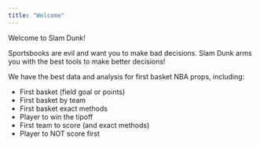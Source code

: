 ```yaml
---
title: "Welcome"
---
```


Welcome to Slam Dunk!

Sportsbooks are evil and want you to make bad decisions. Slam Dunk arms you with the best tools to make better decisions!

We have the best data and analysis for first basket NBA props, including:

-   First basket (field goal or points)
-   First basket by team
-   First basket exact methods
-   Player to win the tipoff
-   First team to score (and exact methods)
-   Player to NOT score first
